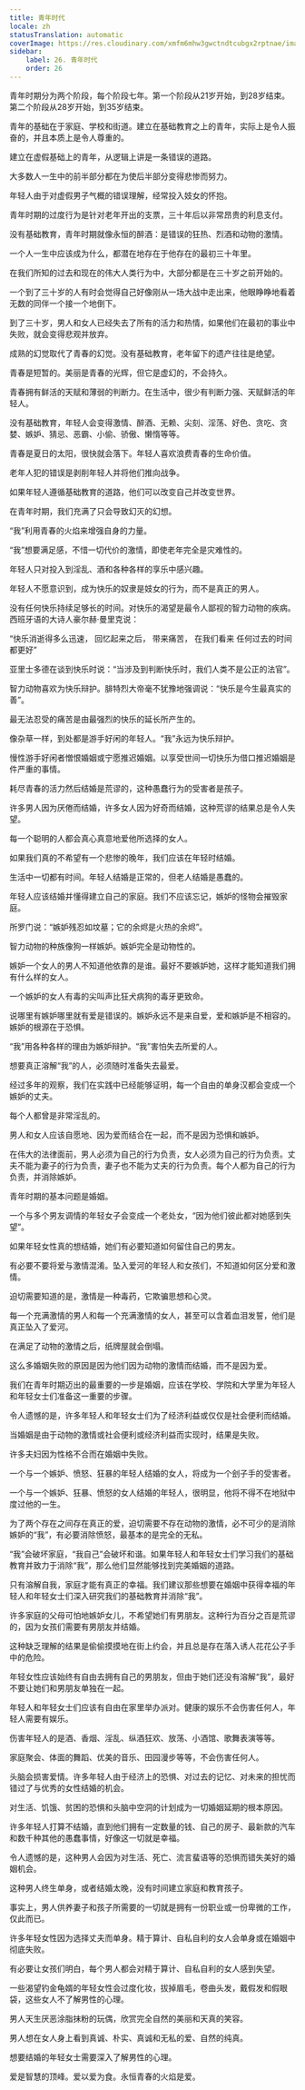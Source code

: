 ```yaml
---
title: 青年时代
locale: zh
statusTranslation: automatic
coverImage: https://res.cloudinary.com/xmfm6mhw3gwctndtcubgx2rptnae/image/upload/v1740337243/small_cover_educacion_fundamental_a051170f1c.webp
sidebar:
    label: 26. 青年时代
    order: 26
---
```

青年时期分为两个阶段，每个阶段七年。第一个阶段从21岁开始，到28岁结束。第二个阶段从28岁开始，到35岁结束。

青年的基础在于家庭、学校和街道。建立在基础教育之上的青年，实际上是令人振奋的，并且本质上是令人尊重的。

建立在虚假基础上的青年，从逻辑上讲是一条错误的道路。

大多数人一生中的前半部分都在为使后半部分变得悲惨而努力。

年轻人由于对虚假男子气概的错误理解，经常投入妓女的怀抱。

青年时期的过度行为是针对老年开出的支票，三十年后以非常昂贵的利息支付。

没有基础教育，青年时期就像永恒的醉酒：是错误的狂热、烈酒和动物的激情。

一个人一生中应该成为什么，都潜在地存在于他存在的最初三十年里。

在我们所知的过去和现在的伟大人类行为中，大部分都是在三十岁之前开始的。

一个到了三十岁的人有时会觉得自己好像刚从一场大战中走出来，他眼睁睁地看着无数的同伴一个接一个地倒下。

到了三十岁，男人和女人已经失去了所有的活力和热情，如果他们在最初的事业中失败，就会变得悲观并放弃。

成熟的幻觉取代了青春的幻觉。没有基础教育，老年留下的遗产往往是绝望。

青春是短暂的。美丽是青春的光辉，但它是虚幻的，不会持久。

青春拥有鲜活的天赋和薄弱的判断力。在生活中，很少有判断力强、天赋鲜活的年轻人。

没有基础教育，年轻人会变得激情、醉酒、无赖、尖刻、淫荡、好色、贪吃、贪婪、嫉妒、猜忌、恶霸、小偷、骄傲、懒惰等等。

青春是夏日的太阳，很快就会落下。年轻人喜欢浪费青春的生命价值。

老年人犯的错误是剥削年轻人并将他们推向战争。

如果年轻人遵循基础教育的道路，他们可以改变自己并改变世界。

在青年时期，我们充满了只会导致幻灭的幻想。

“我”利用青春的火焰来增强自身的力量。

“我”想要满足感，不惜一切代价的激情，即使老年完全是灾难性的。

年轻人只对投入到淫乱、酒和各种各样的享乐中感兴趣。

年轻人不愿意识到，成为快乐的奴隶是妓女的行为，而不是真正的男人。

没有任何快乐持续足够长的时间。对快乐的渴望是最令人鄙视的智力动物的疾病。西班牙语的大诗人豪尔赫·曼里克说：

“快乐消逝得多么迅速，
回忆起来之后，
带来痛苦，
在我们看来
任何过去的时间都更好”

亚里士多德在谈到快乐时说：“当涉及到判断快乐时，我们人类不是公正的法官”。

智力动物喜欢为快乐辩护。腓特烈大帝毫不犹豫地强调说：“快乐是今生最真实的善”。

最无法忍受的痛苦是由最强烈的快乐的延长所产生的。

像杂草一样，到处都是游手好闲的年轻人。“我”永远为快乐辩护。

慢性游手好闲者憎恨婚姻或宁愿推迟婚姻。以享受世间一切快乐为借口推迟婚姻是件严重的事情。

耗尽青春的活力然后结婚是荒谬的，这种愚蠢行为的受害者是孩子。

许多男人因为厌倦而结婚，许多女人因为好奇而结婚，这种荒谬的结果总是令人失望。

每一个聪明的人都会真心真意地爱他所选择的女人。

如果我们真的不希望有一个悲惨的晚年，我们应该在年轻时结婚。

生活中一切都有时间。年轻人结婚是正常的，但老人结婚是愚蠢的。

年轻人应该结婚并懂得建立自己的家庭。我们不应该忘记，嫉妒的怪物会摧毁家庭。

所罗门说：“嫉妒残忍如坟墓；它的余烬是火热的余烬”。

智力动物的种族像狗一样嫉妒。嫉妒完全是动物性的。

嫉妒一个女人的男人不知道他依靠的是谁。最好不要嫉妒她，这样才能知道我们拥有什么样的女人。

一个嫉妒的女人有毒的尖叫声比狂犬病狗的毒牙更致命。

说哪里有嫉妒哪里就有爱是错误的。嫉妒永远不是来自爱，爱和嫉妒是不相容的。嫉妒的根源在于恐惧。

“我”用各种各样的理由为嫉妒辩护。“我”害怕失去所爱的人。

想要真正溶解“我”的人，必须随时准备失去最爱。

经过多年的观察，我们在实践中已经能够证明，每一个自由的单身汉都会变成一个嫉妒的丈夫。

每个人都曾是非常淫乱的。

男人和女人应该自愿地、因为爱而结合在一起，而不是因为恐惧和嫉妒。

在伟大的法律面前，男人必须为自己的行为负责，女人必须为自己的行为负责。丈夫不能为妻子的行为负责，妻子也不能为丈夫的行为负责。每个人都为自己的行为负责，并消除嫉妒。

青年时期的基本问题是婚姻。

一个与多个男友调情的年轻女子会变成一个老处女，“因为他们彼此都对她感到失望”。

如果年轻女性真的想结婚，她们有必要知道如何留住自己的男友。

有必要不要将爱与激情混淆。坠入爱河的年轻人和女孩们，不知道如何区分爱和激情。

迫切需要知道的是，激情是一种毒药，它欺骗思想和心灵。

每一个充满激情的男人和每一个充满激情的女人，甚至可以含着血泪发誓，他们是真正坠入了爱河。

在满足了动物的激情之后，纸牌屋就会倒塌。

这么多婚姻失败的原因是因为他们因为动物的激情而结婚，而不是因为爱。

我们在青年时期迈出的最重要的一步是婚姻，应该在学校、学院和大学里为年轻人和年轻女士们准备这一重要的步骤。

令人遗憾的是，许多年轻人和年轻女士们为了经济利益或仅仅是社会便利而结婚。

当婚姻是由于动物的激情或社会便利或经济利益而实现时，结果是失败。

许多夫妇因为性格不合而在婚姻中失败。

一个与一个嫉妒、愤怒、狂暴的年轻人结婚的女人，将成为一个刽子手的受害者。

一个与一个嫉妒、狂暴、愤怒的女人结婚的年轻人，很明显，他将不得不在地狱中度过他的一生。

为了两个存在之间存在真正的爱，迫切需要不存在动物的激情，必不可少的是消除嫉妒的“我”，有必要消除愤怒，最基本的是完全的无私。

“我”会破坏家庭，“我自己”会破坏和谐。如果年轻人和年轻女士们学习我们的基础教育并致力于消除“我”，那么他们显然能够找到完美婚姻的道路。

只有溶解自我，家庭才能有真正的幸福。我们建议那些想要在婚姻中获得幸福的年轻人和年轻女士们深入研究我们的基础教育并消除“我”。

许多家庭的父母可怕地嫉妒女儿，不希望她们有男朋友。这种行为百分之百是荒谬的，因为女孩们需要有男朋友并结婚。

这种缺乏理解的结果是偷偷摸摸地在街上约会，并且总是存在落入诱人花花公子手中的危险。

年轻女性应该始终有自由去拥有自己的男朋友，但由于她们还没有溶解“我”，最好不要让她们和男朋友单独在一起。

年轻人和年轻女士们应该有自由在家里举办派对。健康的娱乐不会伤害任何人，年轻人需要有娱乐。

伤害年轻人的是酒、香烟、淫乱、纵酒狂欢、放荡、小酒馆、歌舞表演等等。

家庭聚会、体面的舞蹈、优美的音乐、田园漫步等等，不会伤害任何人。

头脑会损害爱情。许多年轻人由于经济上的恐惧、对过去的记忆、对未来的担忧而错过了与优秀的女性结婚的机会。

对生活、饥饿、贫困的恐惧和头脑中空洞的计划成为一切婚姻延期的根本原因。

许多年轻人打算不结婚，直到他们拥有一定数量的钱、自己的房子、最新款的汽车和数千种其他的愚蠢事情，好像这一切就是幸福。

令人遗憾的是，这种男人会因为对生活、死亡、流言蜚语等的恐惧而错失美好的婚姻机会。

这种男人终生单身，或者结婚太晚，没有时间建立家庭和教育孩子。

事实上，男人供养妻子和孩子所需要的一切就是拥有一份职业或一份卑微的工作，仅此而已。

许多年轻女性因为选择丈夫而单身。精于算计、自私自利的女人会单身或在婚姻中彻底失败。

有必要让女孩们明白，每个男人都会对精于算计、自私自利的女人感到失望。

一些渴望钓金龟婿的年轻女性会过度化妆，拔掉眉毛，卷曲头发，戴假发和假眼袋，这些女人不了解男性的心理。

男人天生厌恶涂脂抹粉的玩偶，欣赏完全自然的美丽和天真的笑容。

男人想在女人身上看到真诚、朴实、真诚和无私的爱、自然的纯真。

想要结婚的年轻女士需要深入了解男性的心理。

爱是智慧的顶峰。爱以爱为食。永恒青春的火焰是爱。

